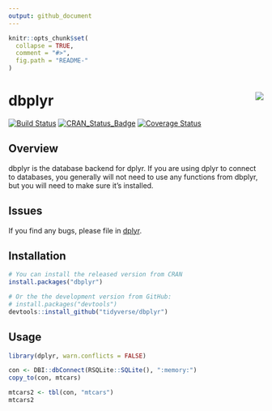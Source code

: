 ```yaml
---
output: github_document
---
```


<!-- README.md is generated from README.Rmd. Please edit that file -->

```r
knitr::opts_chunk$set(
  collapse = TRUE,
  comment = "#>",
  fig.path = "README-"
)
```

# dbplyr <img src="man/figures/logo.png" align="right" />

[![Build Status](https://travis-ci.org/tidyverse/dbplyr.svg?branch=master)](https://travis-ci.org/tidyverse/dbplyr)
[![CRAN_Status_Badge](http://www.r-pkg.org/badges/version/dbplyr)](http://cran.r-project.org/package=dbplyr)
[![Coverage Status](https://img.shields.io/codecov/c/github/tidyverse/dbplyr/master.svg)](https://codecov.io/github/tidyverse/dbplyr?branch=master)

## Overview

dbplyr is the database backend for dplyr. If you are using dplyr to connect to databases, you generally will not need to use any functions from dbplyr, but you will need to make sure it's installed. 

## Issues
If you find any bugs, please file in [dplyr](https://github.com/tidyverse/dplyr/issues).

## Installation

```r
# You can install the released version from CRAN
install.packages("dbplyr")

# Or the the development version from GitHub:
# install.packages("devtools")
devtools::install_github("tidyverse/dbplyr")
```

## Usage

```r
library(dplyr, warn.conflicts = FALSE)

con <- DBI::dbConnect(RSQLite::SQLite(), ":memory:")
copy_to(con, mtcars)

mtcars2 <- tbl(con, "mtcars")
mtcars2
```
